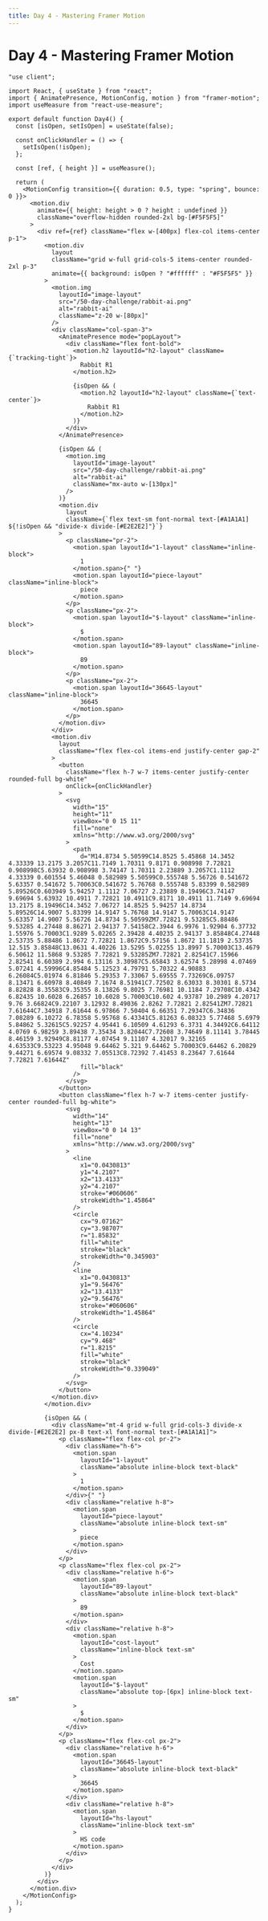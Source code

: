 ```yaml
---
title: Day 4 - Mastering Framer Motion
---
```


# Day 4 - Mastering Framer Motion

<Tabs id="day-4">

<Tab label="Preview">

<ComponentPreview name="framer-motion-day-4" />

</Tab>

<Tab label="Code">

```tsx title="components/day-4.tsx" showLineNumbers
"use client";

import React, { useState } from "react";
import { AnimatePresence, MotionConfig, motion } from "framer-motion";
import useMeasure from "react-use-measure";

export default function Day4() {
  const [isOpen, setIsOpen] = useState(false);

  const onClickHandler = () => {
    setIsOpen(!isOpen);
  };

  const [ref, { height }] = useMeasure();

  return (
    <MotionConfig transition={{ duration: 0.5, type: "spring", bounce: 0 }}>
      <motion.div
        animate={{ height: height > 0 ? height : undefined }}
        className="overflow-hidden rounded-2xl bg-[#F5F5F5]"
      >
        <div ref={ref} className="flex w-[400px] flex-col items-center p-1">
          <motion.div
            layout
            className="grid w-full grid-cols-5 items-center rounded-2xl p-3"
            animate={{ background: isOpen ? "#ffffff" : "#F5F5F5" }}
          >
            <motion.img
              layoutId="image-layout"
              src="/50-day-challenge/rabbit-ai.png"
              alt="rabbit-ai"
              className="z-20 w-[80px]"
            />
            <div className="col-span-3">
              <AnimatePresence mode="popLayout">
                <div className="flex font-bold">
                  <motion.h2 layoutId="h2-layout" className={`tracking-tight`}>
                    Rabbit R1
                  </motion.h2>

                  {isOpen && (
                    <motion.h2 layoutId="h2-layout" className={`text-center`}>
                      Rabbit R1
                    </motion.h2>
                  )}
                </div>
              </AnimatePresence>

              {isOpen && (
                <motion.img
                  layoutId="image-layout"
                  src="/50-day-challenge/rabbit-ai.png"
                  alt="rabbit-ai"
                  className="mx-auto w-[130px]"
                />
              )}
              <motion.div
                layout
                className={`flex text-sm font-normal text-[#A1A1A1] ${!isOpen && "divide-x divide-[#E2E2E2]"}`}
              >
                <p className="pr-2">
                  <motion.span layoutId="1-layout" className="inline-block">
                    1
                  </motion.span>{" "}
                  <motion.span layoutId="piece-layout" className="inline-block">
                    piece
                  </motion.span>
                </p>
                <p className="px-2">
                  <motion.span layoutId="$-layout" className="inline-block">
                    $
                  </motion.span>
                  <motion.span layoutId="89-layout" className="inline-block">
                    89
                  </motion.span>
                </p>
                <p className="px-2">
                  <motion.span layoutId="36645-layout" className="inline-block">
                    36645
                  </motion.span>
                </p>
              </motion.div>
            </div>
            <motion.div
              layout
              className="flex flex-col items-end justify-center gap-2"
            >
              <button
                className="flex h-7 w-7 items-center justify-center rounded-full bg-white"
                onClick={onClickHandler}
              >
                <svg
                  width="15"
                  height="11"
                  viewBox="0 0 15 11"
                  fill="none"
                  xmlns="http://www.w3.org/2000/svg"
                >
                  <path
                    d="M14.8734 5.50599C14.8525 5.45868 14.3452 4.33339 13.2175 3.2057C11.7149 1.70311 9.8171 0.908998 7.72821 0.908998C5.63932 0.908998 3.74147 1.70311 2.23889 3.2057C1.1112 4.33339 0.601554 5.46048 0.582989 5.50599C0.555748 5.56726 0.541672 5.63357 0.541672 5.70063C0.541672 5.76768 0.555748 5.83399 0.582989 5.89526C0.603949 5.94257 1.1112 7.06727 2.23889 8.19496C3.74147 9.69694 5.63932 10.4911 7.72821 10.4911C9.8171 10.4911 11.7149 9.69694 13.2175 8.19496C14.3452 7.06727 14.8525 5.94257 14.8734 5.89526C14.9007 5.83399 14.9147 5.76768 14.9147 5.70063C14.9147 5.63357 14.9007 5.56726 14.8734 5.50599ZM7.72821 9.53285C5.88486 9.53285 4.27448 8.86271 2.94137 7.54158C2.3944 6.9976 1.92904 6.37732 1.55976 5.70003C1.9289 5.02265 2.39428 4.40235 2.94137 3.85848C4.27448 2.53735 5.88486 1.8672 7.72821 1.8672C9.57156 1.8672 11.1819 2.53735 12.515 3.85848C13.0631 4.40226 13.5295 5.02255 13.8997 5.70003C13.4679 6.50612 11.5868 9.53285 7.72821 9.53285ZM7.72821 2.82541C7.15966 2.82541 6.60389 2.994 6.13116 3.30987C5.65843 3.62574 5.28998 4.07469 5.07241 4.59996C4.85484 5.12523 4.79791 5.70322 4.90883 6.26084C5.01974 6.81846 5.29353 7.33067 5.69555 7.73269C6.09757 8.13471 6.60978 8.40849 7.1674 8.51941C7.72502 8.63033 8.30301 8.5734 8.82828 8.35583C9.35355 8.13826 9.8025 7.76981 10.1184 7.29708C10.4342 6.82435 10.6028 6.26857 10.6028 5.70003C10.602 4.93787 10.2989 4.20717 9.76 3.66824C9.22107 3.12932 8.49036 2.8262 7.72821 2.82541ZM7.72821 7.61644C7.34918 7.61644 6.97866 7.50404 6.66351 7.29347C6.34836 7.08289 6.10272 6.78358 5.95768 6.43341C5.81263 6.08323 5.77468 5.6979 5.84862 5.32615C5.92257 4.95441 6.10509 4.61293 6.3731 4.34492C6.64112 4.0769 6.98259 3.89438 7.35434 3.82044C7.72608 3.74649 8.11141 3.78445 8.46159 3.92949C8.81177 4.07454 9.11107 4.32017 9.32165 4.63533C9.53223 4.95048 9.64462 5.321 9.64462 5.70003C9.64462 6.20829 9.44271 6.69574 9.08332 7.05513C8.72392 7.41453 8.23647 7.61644 7.72821 7.61644Z"
                    fill="black"
                  />
                </svg>
              </button>
              <button className="flex h-7 w-7 items-center justify-center rounded-full bg-white">
                <svg
                  width="14"
                  height="13"
                  viewBox="0 0 14 13"
                  fill="none"
                  xmlns="http://www.w3.org/2000/svg"
                >
                  <line
                    x1="0.0430813"
                    y1="4.2107"
                    x2="13.4133"
                    y2="4.2107"
                    stroke="#060606"
                    strokeWidth="1.45864"
                  />
                  <circle
                    cx="9.07162"
                    cy="3.98707"
                    r="1.85832"
                    fill="white"
                    stroke="black"
                    strokeWidth="0.345903"
                  />
                  <line
                    x1="0.0430813"
                    y1="9.56476"
                    x2="13.4133"
                    y2="9.56476"
                    stroke="#060606"
                    strokeWidth="1.45864"
                  />
                  <circle
                    cx="4.10234"
                    cy="9.468"
                    r="1.8215"
                    fill="white"
                    stroke="black"
                    strokeWidth="0.339049"
                  />
                </svg>
              </button>
            </motion.div>
          </motion.div>

          {isOpen && (
            <div className="mt-4 grid w-full grid-cols-3 divide-x divide-[#E2E2E2] px-8 text-xl font-normal text-[#A1A1A1]">
              <p className="flex flex-col pr-2">
                <div className="h-6">
                  <motion.span
                    layoutId="1-layout"
                    className="absolute inline-block text-black"
                  >
                    1
                  </motion.span>
                </div>{" "}
                <div className="relative h-8">
                  <motion.span
                    layoutId="piece-layout"
                    className="absolute inline-block text-sm"
                  >
                    piece
                  </motion.span>
                </div>
              </p>
              <p className="flex flex-col px-2">
                <div className="relative h-6">
                  <motion.span
                    layoutId="89-layout"
                    className="absolute inline-block text-black"
                  >
                    89
                  </motion.span>
                </div>
                <div className="relative h-8">
                  <motion.span
                    layoutId="cost-layout"
                    className="inline-block text-sm"
                  >
                    Cost
                  </motion.span>
                  <motion.span
                    layoutId="$-layout"
                    className="absolute top-[6px] inline-block text-sm"
                  >
                    $
                  </motion.span>
                </div>
              </p>
              <p className="flex flex-col px-2">
                <div className="relative h-6">
                  <motion.span
                    layoutId="36645-layout"
                    className="absolute inline-block text-black"
                  >
                    36645
                  </motion.span>
                </div>
                <div className="relative h-8">
                  <motion.span
                    layoutId="hs-layout"
                    className="inline-block text-sm"
                  >
                    HS code
                  </motion.span>
                </div>
              </p>
            </div>
          )}
        </div>
      </motion.div>
    </MotionConfig>
  );
}
```

</Tab>

</Tabs>
